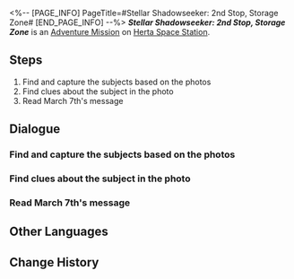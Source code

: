 <%-- [PAGE_INFO]
PageTitle=#Stellar Shadowseeker: 2nd Stop, Storage Zone#
[END_PAGE_INFO] --%>
{{Stub|Dialogue.}}
{{Mission Infobox
|id            = 8002102
|title         = 
|image         = <!--Mission Stellar Shadowseeker: 2nd Stop, Storage Zone.png-->
|type          = Adventure
|event_name    = 
|chapter       = 
|requirements  = 
* Reach [[Trailblaze Level]] 21
* [[Adventure Mission]] ''[[Stellar Shadowseeker: 1st Stop, Master Control Zone]]'' completed
|summary       = <!--official mission summary from Fate's Atlas-->
|characters    = Herta; Trailblazer
|startLocation = [[Herta Space Station]] - [[Master Control Zone]]
|world         = Herta Space Station
|area          = Master Control Zone
|prev          = Stellar Shadowseeker: 1st Stop, Master Control Zone
|next          = Stellar Shadowseeker: 3rd Stop, Supply Zone
|exp           = 
|credits       = 
|stellarJade   = 
|other         = 
}}
'''''Stellar Shadowseeker: 2nd Stop, Storage Zone''''' is an [[Adventure Mission]] on [[Herta Space Station]].

==Steps==
# Find and capture the subjects based on the photos
# Find clues about the subject in the photo
# Read March 7th's message

<!--
==Gameplay Notes==

--><!--
==Trial Character==

-->
==Dialogue==
{{Stub Dialogue}}
===Find and capture the subjects based on the photos===
{{Mission Description|type=adventure|location=Master Control Zone|The shadowy object in the photo looks somewhat familiar. It must be something from the Storage Zone...}}
{{Dialogue Start}}
:{{tx}}
{{Dialogue End}}

===Find clues about the subject in the photo===
{{Dialogue Start}}
:{{tx}}
{{Dialogue End}}

===Read March 7th's message===
{{Dialogue Start}}
:{{tx}}
{{Dialogue End}}

==Other Languages==
{{Other Languages
|en   = Stellar Shadowseeker: 2nd Stop, Storage Zone
|zhs  = 星旅寻影•第二站•收容舱段
|zht  = 星旅尋影•第二站•收容艙段
|ja   = 星々の影を探して・2駅目・収容部分
|ko   = 그림자를 찾는 별의 여정•두 번째 역•보관 캐빈
|es   = Fotografías estelares, 2.ª parada: zona de almacenamiento
|fr   = Sur la piste des ombres des étoiles&nbsp;: 2e arrêt, Zone de stockage
|ru   = Искатели теней: Вторая остановка - Зона хранения
|th   = ท่องดาราเฟ้นเงา: สถานีที่ 2 - Storage Zone
|vi   = Tìm Ảnh Hành Trình Sao: Trạm Thứ 2, Khoang Thu Dung
|de   = Stellarer Schattensucher: Zweiter Halt &ndash; Lagerzone
|id   = Penjelajah Bayangan Bintang: Perhentian 2 - Storage Zone
|pt   = Sombrio Estelar: 2ª Parada, Zona de Armazenamento
}}

==Change History==
{{Change History|1.5}}
